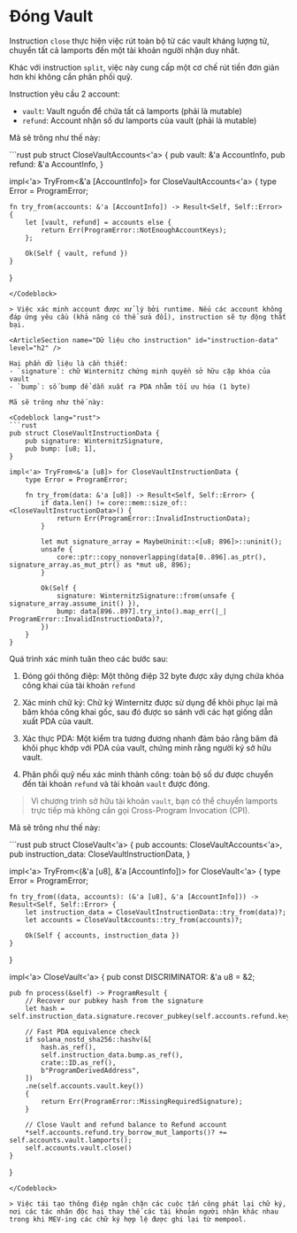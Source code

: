 # Đóng Vault

Instruction `close` thực hiện việc rút toàn bộ từ các vault kháng lượng tử, chuyển tất cả lamports đến một tài khoản người nhận duy nhất.

Khác với instruction `split`, việc này cung cấp một cơ chế rút tiền đơn giản hơn khi không cần phân phối quỹ.

<ArticleSection name="Các account cần thiết" id="required-accounts" level="h2" />

Instruction yêu cầu 2 account:

- `vault`: Vault nguồn để chứa tất cả lamports (phải là mutable)
- `refund`: Account nhận số dư lamports của vault (phải là mutable)

Mã sẽ trông như thế này:

<Codeblock lang="rust">
```rust
pub struct CloseVaultAccounts<'a> {
    pub vault: &'a AccountInfo,
    pub refund: &'a AccountInfo,
}

impl<'a> TryFrom<&'a [AccountInfo]> for CloseVaultAccounts<'a> {
    type Error = ProgramError;

    fn try_from(accounts: &'a [AccountInfo]) -> Result<Self, Self::Error> {
        let [vault, refund] = accounts else {
            return Err(ProgramError::NotEnoughAccountKeys);
        };

        Ok(Self { vault, refund })
    }
}

```
</Codeblock>

> Việc xác minh account được xử lý bởi runtime. Nếu các account không đáp ứng yêu cầu (khả năng có thể sửa đổi), instruction sẽ tự động thất bại.

<ArticleSection name="Dữ liệu cho instruction" id="instruction-data" level="h2" />

Hai phần dữ liệu là cần thiết:
- `signature`: chữ Winternitz chứng minh quyền sở hữu cặp khóa của vault
- `bump`: số bump để dẫn xuất ra PDA nhằm tối ưu hóa (1 byte)

Mã sẽ trông như thế này:

<Codeblock lang="rust">
```rust
pub struct CloseVaultInstructionData {
    pub signature: WinternitzSignature,
    pub bump: [u8; 1],
}

impl<'a> TryFrom<&'a [u8]> for CloseVaultInstructionData {
    type Error = ProgramError;

    fn try_from(data: &'a [u8]) -> Result<Self, Self::Error> {
        if data.len() != core::mem::size_of::<CloseVaultInstructionData>() {
            return Err(ProgramError::InvalidInstructionData);
        }

        let mut signature_array = MaybeUninit::<[u8; 896]>::uninit();
        unsafe {
            core::ptr::copy_nonoverlapping(data[0..896].as_ptr(), signature_array.as_mut_ptr() as *mut u8, 896);
        }
        
        Ok(Self { 
            signature: WinternitzSignature::from(unsafe { signature_array.assume_init() }),
            bump: data[896..897].try_into().map_err(|_| ProgramError::InvalidInstructionData)?,
        })
    }
}
```
</Codeblock>

<ArticleSection name="Logic của instruction" id="instruction-logic" level="h2" />

Quá trình xác minh tuân theo các bước sau:

1. Đóng gói thông điệp: Một thông điệp 32 byte được xây dựng chứa khóa công khai của tài khoản `refund`

2. Xác minh chữ ký: Chữ ký Winternitz được sử dụng để khôi phục lại mã băm khóa công khai gốc, sau đó được so sánh với các hạt giống dẫn xuất PDA của vault.

3. Xác thực PDA: Một kiểm tra tương đương nhanh đảm bảo rằng băm đã khôi phục khớp với PDA của vault, chứng minh rằng người ký sở hữu vault.

4. Phân phối quỹ nếu xác minh thành công: toàn bộ số dư được chuyển đến tài khoản `refund` và tài khoản `vault` được đóng.

> Vì chương trình sở hữu tài khoản `vault`, bạn có thể chuyển lamports trực tiếp mà không cần gọi Cross-Program Invocation (CPI).

Mã sẽ trông như thế này:

<Codeblock lang="rust">
```rust
pub struct CloseVault<'a> {
    pub accounts: CloseVaultAccounts<'a>,
    pub instruction_data: CloseVaultInstructionData,
}

impl<'a> TryFrom<(&'a [u8], &'a [AccountInfo])> for CloseVault<'a> {
    type Error = ProgramError;

    fn try_from((data, accounts): (&'a [u8], &'a [AccountInfo])) -> Result<Self, Self::Error> {
        let instruction_data = CloseVaultInstructionData::try_from(data)?;
        let accounts = CloseVaultAccounts::try_from(accounts)?;

        Ok(Self { accounts, instruction_data })
    }
}

impl<'a> CloseVault<'a> {
    pub const DISCRIMINATOR: &'a u8 = &2;
 
    pub fn process(&self) -> ProgramResult {
        // Recover our pubkey hash from the signature
        let hash = self.instruction_data.signature.recover_pubkey(self.accounts.refund.key()).merklize();

        // Fast PDA equivalence check
        if solana_nostd_sha256::hashv(&[
            hash.as_ref(),
            self.instruction_data.bump.as_ref(),
            crate::ID.as_ref(),
            b"ProgramDerivedAddress",
        ])
        .ne(self.accounts.vault.key())
        {
            return Err(ProgramError::MissingRequiredSignature);
        }

        // Close Vault and refund balance to Refund account
        *self.accounts.refund.try_borrow_mut_lamports()? += self.accounts.vault.lamports();
        self.accounts.vault.close()
    }
}
```
</Codeblock>

> Việc tái tạo thông điệp ngăn chặn các cuộc tấn công phát lại chữ ký, nơi các tác nhân độc hại thay thế các tài khoản người nhận khác nhau trong khi MEV-ing các chữ ký hợp lệ được ghi lại từ mempool.